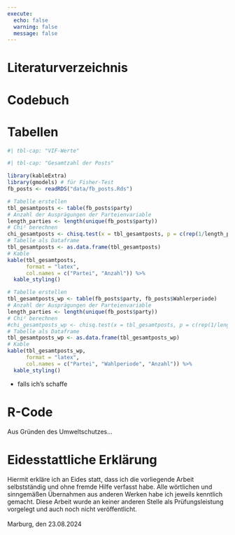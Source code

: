 ```yaml
---
execute:
  echo: false
  warning: false
  message: false
---
```


# Literaturverzeichnis

::: {#refs}
:::

# Codebuch {#sec-codebuch}

```{=tex}
\pdf[2cm 0cm 2cm 2cm]{files/Codebuch.pdf}{1} 
\pdf[2cm 0cm 2cm 2cm]{files/Codebuch.pdf}{2} 
\pdf[2cm 0cm 2cm 2cm]{files/Codebuch.pdf}{3} 
\pdf[2cm 0cm 2cm 2cm]{files/Codebuch.pdf}{4}
\pdf[2cm 0cm 2cm 2cm]{files/Codebuch.pdf}{5}
\pdf[2cm 0cm 2cm 2cm]{files/Codebuch.pdf}{6}
\pdf[2cm 0cm 2cm 2cm]{files/Codebuch.pdf}{7}
\pdf[2cm 0cm 2cm 2cm]{files/Codebuch.pdf}{8}
\pdf[2cm 0cm 2cm 2cm]{files/Codebuch.pdf}{9}
\pdf[2cm 0cm 2cm 2cm]{files/Codebuch.pdf}{10}
\pdf[2cm 0cm 2cm 2cm]{files/Codebuch.pdf}{11}
\pdf[2cm 0cm 2cm 2cm]{files/Codebuch.pdf}{12}
\pdf[2cm 0cm 2cm 2cm]{files/Codebuch.pdf}{13}
\pdf[2cm 0cm 2cm 2cm]{files/Codebuch.pdf}{14}
\pdf[2cm 0cm 2cm 2cm]{files/Codebuch.pdf}{15}
\pdf[2cm 0cm 2cm 2cm]{files/Codebuch.pdf}{16}
\pdf[2cm 0cm 2cm 2cm]{files/Codebuch.pdf}{17}
\pdf[2cm 0cm 2cm 2cm]{files/Codebuch.pdf}{18}
```
# Tabellen

```r
#| tbl-cap: "VIF-Werte"
```

```r
#| tbl-cap: "Gesamtzahl der Posts"

library(kableExtra)
library(gmodels) # für Fisher-Test
fb_posts <- readRDS("data/fb_posts.Rds")

# Tabelle erstellen
tbl_gesamtposts <- table(fb_posts$party)
# Anzahl der Ausprägungen der Parteienvariable
length_parties <- length(unique(fb_posts$party))
# Chi² berechnen
chi_gesamtposts <- chisq.test(x = tbl_gesamtposts, p = c(rep(1/length_parties, length_parties)))
# Tabelle als Dataframe
tbl_gesamtposts <- as.data.frame(tbl_gesamtposts)
# Kable
kable(tbl_gesamtposts,
      format = "latex",
      col.names = c("Partei", "Anzahl")) %>% 
  kable_styling()

# Tabelle erstellen
tbl_gesamtposts_wp <- table(fb_posts$party, fb_posts$Wahlerperiode)
# Anzahl der Ausprägungen der Parteienvariable
length_parties <- length(unique(fb_posts$party))
# Chi² berechnen
#chi_gesamtposts_wp <- chisq.test(x = tbl_gesamtposts, p = c(rep(1/length_parties, length_parties)))
# Tabelle als Dataframe
tbl_gesamtposts_wp <- as.data.frame(tbl_gesamtposts_wp)
# Kable
kable(tbl_gesamtposts_wp,
      format = "latex",
      col.names = c("Partei", "Wahlperiode", "Anzahl")) %>% 
  kable_styling()

```

-   falls ich's schaffe

# R-Code {#sec-code}

Aus Gründen des Umweltschutzes...

# Eidesstattliche Erklärung

Hiermit erkläre ich an Eides statt, dass ich die vorliegende Arbeit selbstständig und ohne fremde Hilfe verfasst habe. Alle wörtlichen und sinngemäßen Übernahmen aus anderen Werken habe ich jeweils kenntlich gemacht. Diese Arbeit wurde an keiner anderen Stelle als Prüfungsleistung vorgelegt und auch noch nicht veröffentlicht.\
\
Marburg, den 23.08.2024
